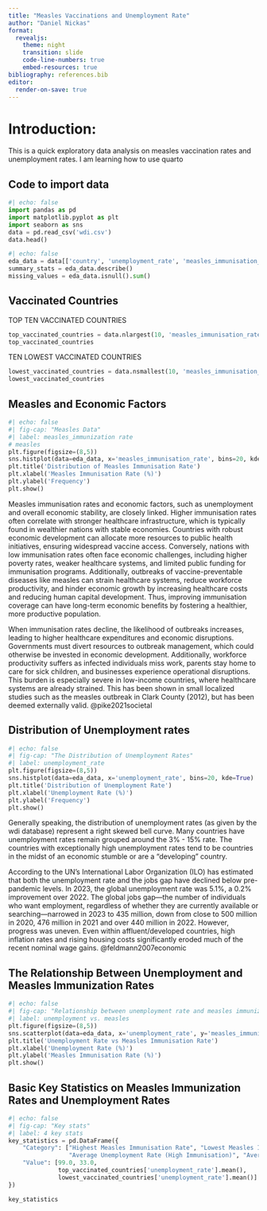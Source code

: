 ```yaml
---
title: "Measles Vaccinations and Unemployment Rate"
author: "Daniel Nickas"
format:
  revealjs:
    theme: night
    transition: slide
    code-line-numbers: true
    embed-resources: true
bibliography: references.bib
editor:
  render-on-save: true
---
```


# Introduction:
This is a quick exploratory data analysis on measles vaccination rates and unemployment rates. I am learning how to use quarto

## Code to import data 
```python
#| echo: false
import pandas as pd
import matplotlib.pyplot as plt
import seaborn as sns
data = pd.read_csv('wdi.csv')
data.head()
```


```python
#| echo: false
eda_data = data[['country', 'unemployment_rate', 'measles_immunisation_rate']]
summary_stats = eda_data.describe()
missing_values = eda_data.isnull().sum()

```

## Vaccinated Countries

TOP TEN VACCINATED COUNTRIES
```python
top_vaccinated_countries = data.nlargest(10, 'measles_immunisation_rate')[['country', 'measles_immunisation_rate', 'unemployment_rate']]
top_vaccinated_countries

```

TEN LOWEST VACCINATED COUNTRIES
```python

lowest_vaccinated_countries = data.nsmallest(10, 'measles_immunisation_rate')[['country', 'measles_immunisation_rate', 'unemployment_rate']]
lowest_vaccinated_countries
```

## Measles and Economic Factors
```python
#| echo: false
#| fig-cap: "Measles Data"
#| label: measles_immunization rate
# measles
plt.figure(figsize=(8,5))
sns.histplot(data=eda_data, x='measles_immunisation_rate', bins=20, kde=True)
plt.title('Distribution of Measles Immunisation Rate')
plt.xlabel('Measles Immunisation Rate (%)')
plt.ylabel('Frequency')
plt.show()
```

Measles immunisation rates and economic factors, such as unemployment and overall economic stability, are closely linked. Higher immunisation rates often correlate with stronger healthcare infrastructure, which is typically found in wealthier nations with stable economies. Countries with robust economic development can allocate more resources to public health initiatives, ensuring widespread vaccine access. Conversely, nations with low immunisation rates often face economic challenges, including higher poverty rates, weaker healthcare systems, and limited public funding for immunisation programs. Additionally, outbreaks of vaccine-preventable diseases like measles can strain healthcare systems, reduce workforce productivity, and hinder economic growth by increasing healthcare costs and reducing human capital development. Thus, improving immunisation coverage can have long-term economic benefits by fostering a healthier, more productive population. 

When immunisation rates decline, the likelihood of outbreaks increases, leading to higher healthcare expenditures and economic disruptions. Governments must divert resources to outbreak management, which could otherwise be invested in economic development. Additionally, workforce productivity suffers as infected individuals miss work, parents stay home to care for sick children, and businesses experience operational disruptions. This burden is especially severe in low-income countries, where healthcare systems are already strained. This has been shown in small localized studies such as the measles outbreak in Clark County (2012), but has been deemed externally valid. 
@pike2021societal

## Distribution of Unemployment rates
```python
#| echo: false
#| fig-cap: "The Distribution of Unemployment Rates"
#| label: unemployment_rate
plt.figure(figsize=(8,5))
sns.histplot(data=eda_data, x='unemployment_rate', bins=20, kde=True)
plt.title('Distribution of Unemployment Rate')
plt.xlabel('Unemployment Rate (%)')
plt.ylabel('Frequency')
plt.show()

```


Generally speaking, the distribution of unemployment rates (as given by the wdi database) represent a right skewed bell curve. Many countries have unemployment rates remain grouped around the 3% - 15% rate. The countries with exceptionally high unemployment rates tend to be countries in the midst of an economic stumble or are a "developing" country. 

According to the UN's International Labor Organization (ILO) has estimated that both the unemployment rate and the jobs gap have declined below pre-pandemic levels. In 2023, the global unemployment rate was 5.1%, a 0.2% improvement over 2022. The global jobs gap—the number of individuals who want employment, regardless of whether they are currently available or searching—narrowed in 2023 to 435 million, down from close to 500 million in 2020, 476 million in 2021 and over 440 million in 2022. However, progress was uneven. Even within affluent/developed countries, high inflation rates and rising housing costs significantly eroded much of the recent nominal wage gains. @feldmann2007economic

## The Relationship Between Unemployment and Measles Immunization Rates
```python
#| echo: false
#| fig-cap: "Relationship between unemployment rate and measles immunization rate"
#| label: unemployment vs. measles
plt.figure(figsize=(8,5))
sns.scatterplot(data=eda_data, x='unemployment_rate', y='measles_immunisation_rate')
plt.title('Unemployment Rate vs Measles Immunisation Rate')
plt.xlabel('Unemployment Rate (%)')
plt.ylabel('Measles Immunisation Rate (%)')
plt.show()

```

## Basic Key Statistics on Measles Immunization Rates and Unemployment Rates
```python
#| echo: false
#| fig-cap: "Key stats"
#| label: 4 key stats
key_statistics = pd.DataFrame({
    "Category": ["Highest Measles Immunisation Rate", "Lowest Measles Immunisation Rate",
                 "Average Unemployment Rate (High Immunisation)", "Average Unemployment Rate (Low Immunisation)"],
    "Value": [99.0, 33.0, 
              top_vaccinated_countries['unemployment_rate'].mean(), 
              lowest_vaccinated_countries['unemployment_rate'].mean()]
})

key_statistics
```
